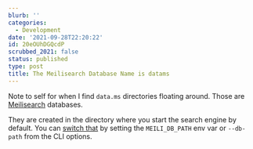 ```yaml
---
blurb: ''
categories:
  - Development
date: '2021-09-28T22:20:22'
id: 20eOUhDGQcdP
scrubbed_2021: false
status: published
type: post
title: The Meilisearch Database Name is datams
---
```


Note to self for when I find `data.ms` directories floating around. Those are [Meilisearch](https://www.meilisearch.com) databases. 

They are created in the directory where you start the search engine by default. You can [switch that](https://docs.meilisearch.com/reference/features/configuration.html#options) by setting the `MEILI_DB_PATH` env var or `--db-path` from the CLI options.

